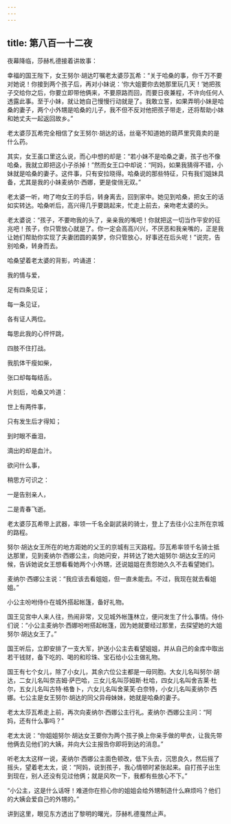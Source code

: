 ```yaml
---
---
---
```

title: 第八百一十二夜
---






夜幕降临，莎赫札德接着讲故事：





幸福的国王陛下，女王努尔·胡达叮嘱老太婆莎瓦希：“关于哈桑的事，你千万不要对她说！你接到两个孩子后，再对小妹说：‘你大姐要你去她那里玩几天！’她把孩子交给你之后，你要立即带他俩来，不要原路而回，而要日夜兼程，不许向任何人透露此事。至于小妹，就让她自己慢慢行动就是了。我敢立誓，如果弄明小妹是哈桑的妻子，两个小外甥是哈桑的儿子，我不但不反对他把孩子带走，还将帮助小妹和她丈夫一起返回故乡。”

老太婆莎瓦希完全相信了女王努尔·胡达的话，丝毫不知道她的葫芦里究竟卖的是什么药。

其实，女王虽口里这么说，而心中想的却是：“若小妹不是哈桑之妻，孩子也不像哈桑，我就立即把这小子杀掉！”然而女王口中却说：“阿妈，如果我猜得不错，小妹就是哈桑的妻子。这件事，只有安拉晓得。哈桑说的那些特征，只有我们姐妹具备，尤其是我的小妹麦纳尔·西娜，更是俊俏无双。”

老太婆一听，吻了吻女王的手后，转身离去，回到家中。她见到哈桑，把女王的话如实转达。哈桑听后，高兴得几乎要跳起来，忙走上前去，亲吻老太婆的头。

老太婆说：“孩子，不要吻我的头了，亲亲我的嘴吧！你就把这一切当作平安的征兆吧！孩子，你只管放心就是了。你一定会高高兴兴，不厌恶和我亲嘴的，正是我让她们帮助你实现了夫妻团圆的美梦，你只管放心，好事还在后头呢！”说完，告别哈桑，转身而去。

哈桑望着老太婆的背影，吟诵道：


我的情与爱，

足有四条见证；

每一条见证，

各有证人两位。

每思此我的心怦怦跳，

四肢不住打战。

我肌体干瘦如柴，

张口却每每结舌。





片刻后，哈桑又吟道：





世上有两件事，

只有发生后才得知；

到时眼不垂泪，

滴出的却是血汁。

欲问什么事，

稍思方可识之：

一是告别亲人，

二是青春飞逝。



老太婆莎瓦希带上武器，率领一千名全副武装的骑士，登上了去往小公主所在京城的路程。

努尔·胡达女王所在的地方距她的父王的京城有三天路程。莎瓦希率领千名骑士抵达那里，见到麦纳尔·西娜公主，向她问安，并转达了她大姐努尔·胡达女王的问候，告诉她说女王想看看她两个小外甥，还说姐姐在责怨她久久不去看望她们。

麦纳尔·西娜公主说：“我应该去看姐姐，但一直未能去。不过，我现在就去看姐姐。”

小公主吩咐侍仆在城外搭起帐篷，备好礼物。

国王见宫中人来人往，热闹非常，又见城外帐篷林立，便问发生了什么事情。侍仆们说：“小公主麦纳尔·西娜吩咐搭起帐篷，因为她就要经过那里，去探望她的大姐努尔·胡达女王了。”

国王听后，立即安排了一支大军，护送小公主去看望姐姐，并从自己的金库中取出若干钱财，备下吃的、喝的和珍珠、宝石给小公主做礼物。

国王有七个女儿，除了小女儿，其余六位公主都是一母同胞。大女儿名叫努尔·胡达，二女儿名叫奈吉姆·萨巴哈，三女儿名叫莎姆斯·杜哈，四女儿名叫舍吉莱·杜尔，五女儿名叫古特·格鲁卜，六女儿名叫舍莱芙·白奈特，小女儿名叫麦纳尔·西娜。七公主是女王努尔·胡达的同父异母妹妹，她就是哈桑的妻子。

老太太莎瓦希走上前，再次向麦纳尔·西娜公主行礼。麦纳尔·西娜公主问：“阿妈，还有什么事吗？”

老太太说：“你姐姐努尔·胡达女王要你为两个孩子换上你亲手做的甲衣，让我先带他俩去见他们的大姨，并向大公主报告你即将到达的消息。”

听老太太这样一说，麦纳尔·西娜公主面色顿改，低下头去，沉思良久，然后摇了摇头，望着老太太，说：“阿妈，说到孩子，我心情顿时紧张起来。自打孩子出生到现在，别人还没有见过他俩；就是风吹一下，我都有些放心不下。”

“小公主，这是什么话呀！难道你在担心你的姐姐会给外甥制造什么麻烦吗？他们的大姨会爱自己的外甥的。”





讲到这里，眼见东方透出了黎明的曙光，莎赫札德戛然止声。